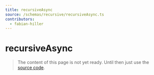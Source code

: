 ```yaml
---
title: recursiveAsync
source: /schemas/recursive/recursiveAsync.ts
contributors:
  - fabian-hiller
---
```


# recursiveAsync

> The content of this page is not yet ready. Until then just use the [source code](https://github.com/fabian-hiller/valibot/blob/main/library/src/schemas/recursive/recursiveAsync.ts).
